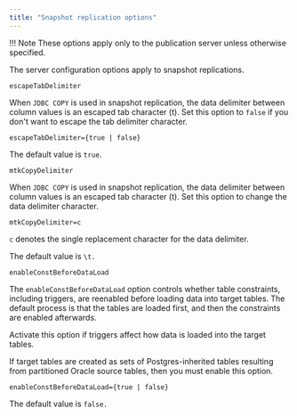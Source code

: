 ```yaml
---
title: "Snapshot replication options"
---
```


<div id="snapshot_replication_options" class="registered_link"></div>

!!! Note
    These options apply only to the publication server unless otherwise specified.

The server configuration options apply to snapshot replications.

`escapeTabDelimiter`

When `JDBC COPY` is used in snapshot replication, the data delimiter between column values is an escaped tab character (t). Set this option to `false` if you don't want to escape the tab delimiter character.

`escapeTabDelimiter={true | false}`

The default value is `true`.

`mtkCopyDelimiter`

When `JDBC COPY` is used in snapshot replication, the data delimiter between column values is an escaped tab character (t). Set this option to change the data delimiter character.

`mtkCopyDelimiter=c`

`c` denotes the single replacement character for the data delimiter.

The default value is `\t.`

`enableConstBeforeDataLoad`

The `enableConstBeforeDataLoad` option controls whether table constraints, including triggers, are reenabled before loading data into target tables. The default process is that the tables are loaded first, and then the constraints are enabled afterwards.

Activate this option if triggers affect how data is loaded into the target tables.

If target tables are created as sets of Postgres-inherited tables resulting from partitioned Oracle source tables, then you must enable this option.

`enableConstBeforeDataLoad={true | false}`

The default value is `false.`
